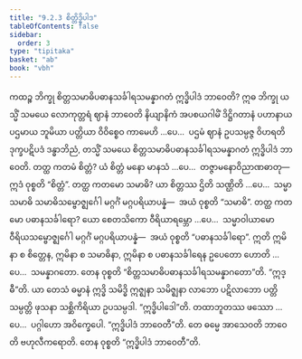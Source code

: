 ```yaml
---
title: "9.2.3 စိတ္တိဒ္ဓိပါဒ"
tableOfContents: false
sidebar:
  order: 3
type: "tipitaka"
basket: "ab"
book: "vbh"
---
```



<DynamicBreadcrumb />

<Division number="451" book="vbh">

<Paragraph number="1505" book="vbh">
ကထဉ္စ ဘိက္ခု စိတ္တသမာဓိပဓာနသင်္ခါရသမန္နာဂတံ ဣဒ္ဓိပါဒံ ဘာဝေတိ? ဣဓ ဘိက္ခု ယသ္မိံ သမယေ လောကုတ္တရံ ဈာနံ ဘာဝေတိ နိယျာနိကံ အပစယဂါမိံ ဒိဋ္ဌိဂတာနံ ပဟာနာယ ပဌမာယ ဘူမိယာ ပတ္တိယာ ဝိဝိစ္စေဝ ကာမေဟိ …ပေ…  ပဌမံ ဈာနံ ဥပသမ္ပဇ္ဇ ဝိဟရတိ ဒုက္ခပဋိပဒံ ဒန္ဓာဘိညံ, တသ္မိံ သမယေ စိတ္တသမာဓိပဓာနသင်္ခါရသမန္နာဂတံ ဣဒ္ဓိပါဒံ ဘာဝေတိ.
</Paragraph>

</Division>
<Division number="452" book="vbh">

<Paragraph number="1506" book="vbh">
တတ္ထ ကတမံ စိတ္တံ? ယံ စိတ္တံ မနော မာနသံ …ပေ…  တဇ္ဇာမနောဝိညာဏဓာတု—  ဣဒံ ဝုစ္စတိ “စိတ္တံ”.
</Paragraph>

<Paragraph number="1507" book="vbh">
တတ္ထ ကတမော သမာဓိ? ယာ စိတ္တဿ ဌိတိ သဏ္ဌိတိ …ပေ…  သမ္မာသမာဓိ သမာဓိသမ္ဗောဇ္ဈင်္ဂေါ မဂ္ဂင်္ဂံ မဂ္ဂပရိယာပန္နံ—  အယံ ဝုစ္စတိ “သမာဓိ”.
</Paragraph>

<Paragraph number="1508" book="vbh">
တတ္ထ ကတမော ပဓာနသင်္ခါရော? ယော စေတသိကော ဝီရိယာရမ္ဘော …ပေ…  သမ္မာဝါယာမော ဝီရိယသမ္ဗောဇ္ဈင်္ဂေါ မဂ္ဂင်္ဂံ မဂ္ဂပရိယာပန္နံ—  အယံ ဝုစ္စတိ “ပဓာနသင်္ခါရော”. ဣတိ ဣမိနာ စ စိတ္တေန, ဣမိနာ စ သမာဓိနာ, ဣမိနာ စ ပဓာနသင်္ခါရေန ဥပေတော ဟောတိ …ပေ…  သမန္နာဂတော. တေန ဝုစ္စတိ “စိတ္တသမာဓိပဓာနသင်္ခါရသမန္နာဂတော”တိ.
</Paragraph>

</Division>
<Division number="453" book="vbh">

<Paragraph number="1509" book="vbh">
“ဣဒ္ဓီ”တိ. ယာ တေသံ ဓမ္မာနံ ဣဒ္ဓိ သမိဒ္ဓိ ဣဇ္ဈနာ သမိဇ္ဈနာ လာဘော ပဋိလာဘော ပတ္တိ သမ္ပတ္တိ ဖုသနာ သစ္ဆိကိရိယာ ဥပသမ္ပဒါ.
</Paragraph>

<Paragraph number="1510" book="vbh">
“ဣဒ္ဓိပါဒေါ”တိ. တထာဘူတဿ ဖဿော …ပေ…  ပဂ္ဂါဟော အဝိက္ခေပေါ.
</Paragraph>

<Paragraph number="1511" book="vbh">
“ဣဒ္ဓိပါဒံ ဘာဝေတီ”တိ. တေ ဓမ္မေ အာသေဝတိ ဘာဝေတိ ဗဟုလီကရောတိ. တေန ဝုစ္စတိ “ဣဒ္ဓိပါဒံ ဘာဝေတီ”တိ.
</Paragraph>
</Division>
